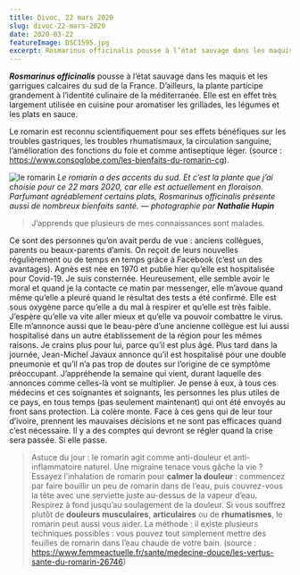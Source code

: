 ```yaml
---
title: Divoc, 22 mars 2020
slug: divoc-22-mars-2020
date: 2020-03-22
featureImage: DSC1595.jpg
excerpt: Rosmarinus officinalis pousse à l’état sauvage dans les maquis et les garrigues calcaires du sud de la France...
---
```


_**Rosmarinus officinalis**_ pousse à l’état sauvage dans les maquis et les garrigues calcaires du sud de la France. D’ailleurs, la plante participe grandement à l’identité culinaire de la méditerranée. Elle est en effet très largement utilisée en cuisine pour aromatiser les grillades, les légumes et les plats en sauce.

Le romarin est reconnu scientifiquement pour ses effets bénéfiques sur les troubles gastriques, les troubles rhumatismaux, la circulation sanguine, l’amélioration des fonctions du foie et comme antiseptique léger. (source : <https://www.consoglobe.com/les-bienfaits-du-romarin-cg>).

![le romarin](DSC1595.jpg)
_Le romarin a des accents du sud. Et c’est la plante que j’ai choisie pour ce 22 mars 2020, car elle est actuellement en floraison. Parfumant agréablement certains plats, Rosmarinus officinalis présente aussi de nombreux bienfaits santé. — photographie par **Nathalie Hupin**_

> J’apprends que plusieurs de mes connaissances sont malades.

Ce sont des personnes qu’on avait perdu de vue : anciens collègues, parents ou beaux-parents d’amis. On reçoit de leurs nouvelles régulièrement ou de temps en temps grâce à Facebook (c’est un des avantages). Agnès est née en 1970 et publie hier qu’elle est hospitalisée pour Covid-19. Je suis consternée. Heureusement, elle semble avoir le moral et quand je la contacte ce matin par messenger, elle m’avoue quand même qu’elle a pleuré quand le résultat des tests a été confirmé. Elle est sous oxygène parce qu’elle a du mal à respirer et qu’elle est très faible. J’espère qu’elle va vite aller mieux et qu’elle va pouvoir combattre le virus. Elle m’annonce aussi que le beau-père d’une ancienne collègue est lui aussi hospitalisé dans un autre établissement de la région pour les mêmes raisons. Je crains plus pour lui, parce qu’il est plus âgé. Plus tard dans la journée, Jean-Michel Javaux annonce qu’il est hospitalisé pour une double pneumonie et qu’il n’a pas trop de doutes sur l’origine de ce symptôme préoccupant. J’appréhende la semaine qui vient, durant laquelle des annonces comme celles-là vont se multiplier. Je pense à eux, à tous ces médecins et ces soignantes et soignants, les personnes les plus utiles de ce pays, en tous temps (pas seulement maintenant) qui ont été envoyés au front sans protection. La colère monte. Face à ces gens qui de leur tour d’ivoire, prennent les mauvaises décisions et ne sont pas efficaces quand c’est nécessaire. Il y a des comptes qui devront se régler quand la crise sera passée. Si elle passe.

> Astuce du jour : le romarin agit comme anti-douleur et anti-inflammatoire naturel. Une migraine tenace vous gâche la vie ? Essayez l’inhalation de romarin pour **calmer la douleur** : commencez par faire bouillir un peu de romarin dans de l’eau, puis couvrez-vous la tête avec une serviette juste au-dessus de la vapeur d’eau. Respirez à fond jusqu’au soulagement de la douleur. Si vous souffrez plutôt de **douleurs musculaires**, **articulaires** ou de **rhumatismes**, le romarin peut aussi vous aider. La méthode : il existe plusieurs techniques possibles : vous pouvez tout simplement mettre des feuilles de romarin dans l’eau chaude de votre bain. (source : <https://www.femmeactuelle.fr/sante/medecine-douce/les-vertus-sante-du-romarin-26746>)
